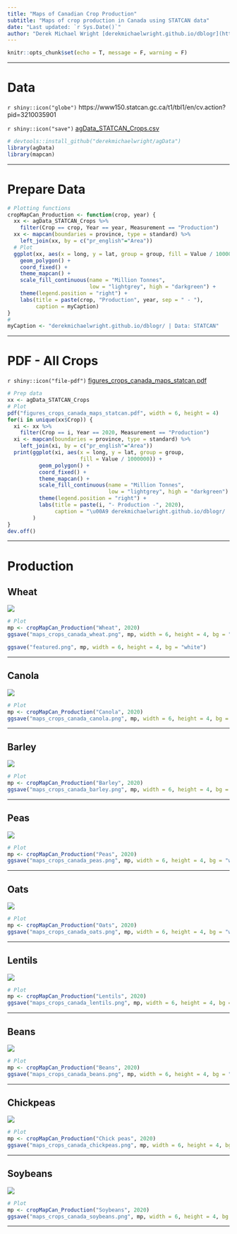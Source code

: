 ```yaml
---
title: "Maps of Canadian Crop Production"
subtitle: "Maps of crop production in Canada using STATCAN data"
date: "Last updated: `r Sys.Date()`"
author: "Derek Michael Wright [derekmichaelwright.github.io/dblogr](https://derekmichaelwright.github.io/dblogr/) <derek.wright@usask.ca>"
---
```


```r
knitr::opts_chunk$set(echo = T, message = F, warning = F)
```

---

# Data

`r shiny::icon("globe")` https://www150.statcan.gc.ca/t1/tbl1/en/cv.action?pid=3210035901

`r shiny::icon("save")` [agData_STATCAN_Crops.csv](https://github.com/derekmichaelwright/agData/raw/master/Data/agData_STATCAN_Crops.csv)

```r
# devtools::install_github("derekmichaelwright/agData")
library(agData)
library(mapcan)
```

---

# Prepare Data

```r
# Plotting functions
cropMapCan_Production <- function(crop, year) {
  xx <- agData_STATCAN_Crops %>% 
    filter(Crop == crop, Year == year, Measurement == "Production")
  xx <- mapcan(boundaries = province, type = standard) %>% 
    left_join(xx, by = c("pr_english"="Area"))
  # Plot
  ggplot(xx, aes(x = long, y = lat, group = group, fill = Value / 1000000)) +
    geom_polygon() + 
    coord_fixed() + 
    theme_mapcan() +
    scale_fill_continuous(name = "Million Tonnes",
                          low = "lightgrey", high = "darkgreen") +
    theme(legend.position = "right") +
    labs(title = paste(crop, "Production", year, sep = " - "),
         caption = myCaption)
}
#
myCaption <- "derekmichaelwright.github.io/dblogr/ | Data: STATCAN"
```

---

# PDF - All Crops

`r shiny::icon("file-pdf")` [figures_crops_canada_maps_statcan.pdf](figures_crops_canada_maps_statcan.pdf)

```r
# Prep data
xx <- agData_STATCAN_Crops
# Plot
pdf("figures_crops_canada_maps_statcan.pdf", width = 6, height = 4)
for(i in unique(xx$Crop)) {
  xi <- xx %>% 
    filter(Crop == i, Year == 2020, Measurement == "Production") 
  xi <- mapcan(boundaries = province, type = standard) %>% 
    left_join(xi, by = c("pr_english"="Area"))
  print(ggplot(xi, aes(x = long, y = lat, group = group, 
                       fill = Value / 1000000)) +
          geom_polygon() + 
          coord_fixed() + 
          theme_mapcan() +
          scale_fill_continuous(name = "Million Tonnes", 
                                low = "lightgrey", high = "darkgreen") +
          theme(legend.position = "right") + 
          labs(title = paste(i, "- Production -", 2020),
               caption = "\u00A9 derekmichaelwright.github.io/dblogr/ | Data: STATCAN")
        ) 
}
dev.off()
```

---

# Production

## Wheat

![](maps_crops_canada_wheat.png)

```r
# Plot
mp <- cropMapCan_Production("Wheat", 2020)
ggsave("maps_crops_canada_wheat.png", mp, width = 6, height = 4, bg = "white")
```

```r
ggsave("featured.png", mp, width = 6, height = 4, bg = "white")
```

---

## Canola

![](maps_crops_canada_canola.png)

```r
# Plot
mp <- cropMapCan_Production("Canola", 2020)
ggsave("maps_crops_canada_canola.png", mp, width = 6, height = 4, bg = "white")
```

---

## Barley

![](maps_crops_canada_barley.png)

```r
# Plot
mp <- cropMapCan_Production("Barley", 2020)
ggsave("maps_crops_canada_barley.png", mp, width = 6, height = 4, bg = "white")
```

---

## Peas

![](maps_crops_canada_peas.png)

```r
# Plot
mp <- cropMapCan_Production("Peas", 2020)
ggsave("maps_crops_canada_peas.png", mp, width = 6, height = 4, bg = "white")
```

---

## Oats

![](maps_crops_canada_oats.png)

```r
# Plot
mp <- cropMapCan_Production("Oats", 2020)
ggsave("maps_crops_canada_oats.png", mp, width = 6, height = 4, bg = "white")
```

---

## Lentils

![](maps_crops_canada_lentils.png)

```r
# Plot
mp <- cropMapCan_Production("Lentils", 2020)
ggsave("maps_crops_canada_lentils.png", mp, width = 6, height = 4, bg = "white")
```

---

## Beans

![](maps_crops_canada_beans.png)

```r
# Plot
mp <- cropMapCan_Production("Beans", 2020)
ggsave("maps_crops_canada_beans.png", mp, width = 6, height = 4, bg = "white")
```

---

## Chickpeas

![](maps_crops_canada_chickpeas.png)

```r
# Plot
mp <- cropMapCan_Production("Chick peas", 2020)
ggsave("maps_crops_canada_chickpeas.png", mp, width = 6, height = 4, bg = "white")
```

---

## Soybeans

![](maps_crops_canada_soybeans.png)

```r
# Plot
mp <- cropMapCan_Production("Soybeans", 2020)
ggsave("maps_crops_canada_soybeans.png", mp, width = 6, height = 4, bg = "white")
```

---
